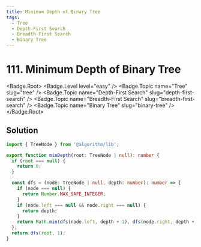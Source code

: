 ```yaml
---
title: Minimum Depth of Binary Tree
tags:
  - Tree
  - Depth-First Search
  - Breadth-First Search
  - Binary Tree
---
```


# 111. Minimum Depth of Binary Tree

<Badge.Root>
  <Badge.Level level="easy" />
  <Badge.Topic name="Tree" slug="tree" />
  <Badge.Topic name="Depth-First Search" slug="depth-first-search" />
  <Badge.Topic name="Breadth-First Search" slug="breadth-first-search" />
  <Badge.Topic name="Binary Tree" slug="binary-tree" />
</Badge.Root>

## Solution

```typescript filename="solution.ts" copy
import { TreeNode } from '@algorithm/lib';

export function minDepth(root: TreeNode | null): number {
  if (root === null) {
    return 0;
  }

  const dfs = (node: TreeNode | null, depth: number): number => {
    if (node === null) {
      return Number.MAX_SAFE_INTEGER;
    }
    if (node.left === null && node.right === null) {
      return depth;
    }
    return Math.min(dfs(node.left, depth + 1), dfs(node.right, depth + 1));
  };
  return dfs(root, 1);
}
```

<ProblemLink
  codingSite="leetcode"
  href="https://leetcode.com/problems/minimum-depth-of-binary-tree"
  title="Minimum Depth of Binary Tree"
/>
